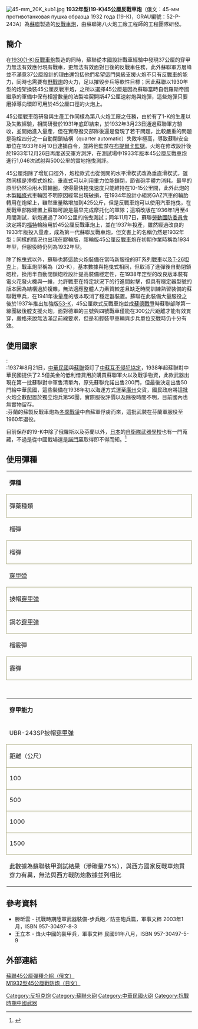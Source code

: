 {{noteTA
|1=zh-hans:毫米;zh-hk:毫米;zh-tw:公厘;
|2=zh-hans:米;zh-hk:米;zh-tw:公尺;
|3=zh-hans:坦克;zh-hk:坦克;zh-tw:戰車;
|4=zh-hans:主战坦克;zh-hk:主戰坦克;zh-tw:主力戰車;
}}
{{Infobox Weapon
|name=1932年型45公厘(19-K)反戰車炮
|image=[[File:45mm_M1932_parola_1.jpg|250px]]
|caption=
|origin= {{USSR}} 
|type= [[反坦克炮|反戰車炮]]
<!-- 種類選擇 -->
|is_ranged=yes
|is_bladed=
|is_explosive=yes
|is_artillery=yes
|is_vehicle=
|is_missile=
|is_UK=
<!-- 服役記錄 -->
|service= 1932 - 1960
|used_by={{USSR}} <br />{{ROC-1928}} <br />{{FIN}}
|wars=[[第二次世界大战|第二次世界大戰]]、[[抗日戰爭|抗日戰爭]]
<!-- 生產歷史 -->
|designer=蘇聯第八火炮工廠 
|design_date=1931 - 1932
|manufacturer=蘇聯第八火炮工廠
|unit_cost=
|production_date=1932 - 1937
|number= 8000門以上
|variants={{link-en|45公厘高射炮(21-K)|45 mm anti-aircraft gun (21-K)}}
<!-- 基本規格 -->
|spec_label=
|weight= 669公斤（拖運）<br />425公斤（放列）
|length= 4.11公尺
|part_length= 1.97公尺（43.8倍徑）
|width= 1.37公尺
|height= 1.25公尺
|diameter=
|crew=
<!-- 投射武器規格 --> 
|cartridge=[[穿甲弹|穿甲弹]]、榴彈、霰彈
|caliber=45x310公厘
|action= 
|rate= 7 - 12發／每分鐘
|velocity= 360 m/s（榴彈）<br />757 m/s（[[穿甲弹|穿甲弹]]）
|range= 
|max_range= 4500公尺
|feed= 
|sights= 
<!-- 火炮規格 -->
|breech=
|recoil=液體彈簧後座系統，後座長度78公分 
|carriage=
|elevation=+25 / -08 度
|traverse= 60度
<!-- 爆炸物內填炸藥規格 --> 
|filling=
|filling_weight=榴彈2.91公斤、[[穿甲弹|穿甲弹]]2.45公斤
|detonation=
|yield=
}}
[[File:45-mm_20K_kub1.jpg|thumb]]
'''1932年型(19-K)45公厘反戰車炮'''（俄文：45-мм противотанковая пушка образца 1932 года (19-К)，GRAU編號：52-P-243A）為[[蘇聯|蘇聯]]製造的[[反戰車炮|反戰車炮]]，由蘇聯第八火炮工廠工程師{{link-ru|弗拉基米爾·米哈伊洛維奇·白令|Беринг, Владимир Михайлович}}的工程團隊研發。

== 簡介 ==
在[[1930年型(1-K)37公厘戰防炮|1930(1-K)反戰車炮]]製造的同時，蘇聯從本國設計戰車經驗中發現37公厘的穿甲力無法有效應付現有戰車，更無法有效面對日後的反戰車任務，此外蘇聯軍方層峰並不滿意37公厘設計的理由還包括他們希望這門[[營|營]]級支援火炮不只有反戰車的能力，同時也需要有[[野戰炮|野戰炮]]的火力，足以摧毀步兵等軟性目標；因此蘇聯以1930年型的炮架換裝45公厘反戰車炮，之所以選擇45公厘是因為蘇聯當時自俄羅斯帝國繼承的軍備中保有相當數量的法製哈契開斯47公厘速射炮與炮彈，這些炮彈只要磨掉導向環即可用於45公厘口徑的火炮上。

45公厘戰車砲研發與生產工作同樣為第八火炮工廠之任務，由於有了1-K的生產以及失敗經驗，相關研發於1931年底即結束，於1932年3月23日通過蘇聯軍方驗收，並開始進入量產，但在實際撥交部隊後還是發現了若干問題，比較嚴重的問題是砲栓四分之一自動閉鎖結構（quarter automatic）失敗率極高，導致蘇聯安全單位在1933年8月10日逮捕白令，並將他監禁在[[布提爾卡監獄|布提爾卡監獄]]。火炮在修改設計後於1933年12月26日再度送交軍方測評，在測試場中1933年版本45公厘反戰車炮進行1,046次試射與500公里的實地拖曳測評。

45公厘炮除了增加口徑外，炮栓款式也從側開的水平滑楔式改為垂直滑楔式，雖然同樣是滑楔式炮栓，垂直式可以利用重力位能鎖閉，節省砲手體力消耗。最早的原型仍然沿用木質輪圈，使得最快拖曳速度只能維持在10-15公里間，此外此炮的木製[[輻條|輻條]]式車輪因不明原因經常出現破損，在1934年設計小組將GAZ汽車的輪胎轉用在炮架上，雖然重量略增加到425公斤，但是反戰車炮可以使用汽車拖曳，在反戰車部隊建置上蘇聯可說是最早完成摩托化的軍隊；這項改版在1936年1月至4月間測試，新炮通過了300公里的拖曳測試；同年11月7日，蘇聯[[勞動國防委員會|勞動國防委員會]]決定將{{link-ru|GAZ-A汽車|ГАЗ-А}}的[[福特|福特]]輪胎用於45公厘反戰車炮上，並在1937年投產，雖然經過改良的1933年版投入量產，成為第一代蘇聯反戰車炮，但文書上的名稱仍然是1932年型；同樣的情況也出現在膠輪版，膠輪版45公厘反戰車炮在初期作業時稱為1934年型，但服役時仍列為1932年型。

除了拖曳式以外，蘇聯也將這款火炮裝備在當時新服役的BT系列戰車以及[[T-26坦克|T-26坦克]]上，戰車炮型稱為（20-K），基本數據與拖曳式相同，但取消了進彈後自動閉鎖砲栓，換用半自動閉鎖砲栓設計提高裝備穩定性，在1938年定型的改良版本裝有電火花發火機與一維{{link-en|火炮穩定器|Gun stabilizer}}，允許戰車在特定狀況下的行進間射擊，但具有穩定器型號的版本因為結構過於複雜，無法適應整體人力素質較差且缺乏時間訓練熟習裝備的蘇聯戰車兵，在1941年後量產的版本取消了穩定器裝置。蘇聯在此裝備大量服役之後於1937年推出加強版[[M-37_45mm反坦克炮_(53-K)|53-K]]，45公厘款式反戰車炮並成[[蘇德戰爭|蘇德戰爭]]時蘇聯部隊第一線團級後膛支援火炮，面對德軍的三號與四號戰車僅能在300公尺距離才能有效貫穿，嚴格來說無法滿足前線要求，但是和輕裝甲車輛與步兵單位交戰時仍十分有效。

== 使用國家 ==
;{{USSR}}:
;{{ROC-1928}}:1937年8月21日，[[中華民國|中華民國]]與[[苏联|蘇聯]]簽訂了[[中蘇互不侵犯協定|中蘇互不侵犯協定]]，1938年起蘇聯對中華民國提供了2.5億美金的低利借貸用於購買蘇聯軍火以及戰爭物資，此款武器出現在第一批蘇聯對中軍售清單內，原先蘇聯允諾出售200門，但最後決定出售50門給中華民國，這些裝備在1938年初以海運方式運至[[廣州|廣州]]交貨，國民政府將這批火炮全數配置於獨立炮兵第56團，實際服役評價以及除役時間不明，目前國內也無實物留存。
;{{FIN}}:芬蘭的蘇製反戰車炮為[[冬季戰爭|冬季戰爭]]中自蘇軍俘虜而來，這批武裝在芬蘭軍服役至1960年退役。

目前保存的19-K中除了俄羅斯以及芬蘭以外，[[日本|日本]]的[[自衛隊武器學校|自衛隊武器學校]]也有一門蒐藏，不過是從中國戰場還是[[諾門罕事件|諾門罕]]取得即不得而知。<ref>{{Cite web |url=http://homepage3.nifty.com/tompei2/TsuchiuraCamp100926.htm |title=土 浦 駐 屯 地 ・ 武 器 学 校 |accessdate=2014-11-26 |archive-date=2015-03-07 |archive-url=https://web.archive.org/web/20150307030911/http://homepage3.nifty.com/tompei2/TsuchiuraCamp100926.htm |dead-url=yes }}</ref>

== 使用彈種 ==
{| border=0 cellspacing=0 cellpadding=2 style="margin:0 0 .5em 1em; width:95%; background:#fff; border-collapse:collapse; border:1px solid #996; line-height:1.5; font-size:95%"
|- style="vertical-align:top; text-align:center; border:1px solid #996; background-color:#996; color:#fff" 
| colspan="6" | '''彈種'''
|- style="vertical-align:top; text-align:center; border:1px solid #996;" 
| width="10%"  style="border:1px solid #996" | 彈藥種類
| width="15%"  style="border:1px solid #996" | 型號
| width="20%"  style="border:1px solid #996" | 重量（公斤）
| width="20%"  style="border:1px solid #996" | 彈頭重量（克）
| width="20%"  style="border:1px solid #996" | 炮口初速（公尺／秒）
| width="30%"  style="border:1px solid #996" | 射程（公尺）
|- style="vertical-align:top; text-align:center; border:1px solid #996; background-color:#ddb;" 
| colspan="6" | 榴彈
|- style="vertical-align:top; text-align:center;"
| style="border:1px solid #996; text-align:left" | 榴彈
| style="border:1px solid #996" | UO-240
| style="border:1px solid #996" | 2.91
| style="border:1px solid #996" | 160
| style="border:1px solid #996" | 360
| style="border:1px solid #996" | 4100
|- style="vertical-align:top; text-align:center; border:1px solid #996; background-color:#ddb;" 
| colspan="6" | [[穿甲弹|穿甲弹]]
|- style="vertical-align:top; text-align:center;"
| style="border:1px solid #996; text-align:left" | 披帽[[穿甲弹|穿甲弹]]
| style="border:1px solid #996" | UBR-243SP
| style="border:1px solid #996" | 2.45
| style="border:1px solid #996" | 1430
| style="border:1px solid #996" | 757
| style="border:1px solid #996" | 
|- style="vertical-align:top; text-align:center;"
| style="border:1px solid #996; text-align:left" | 鋼芯[[穿甲弹|穿甲弹]]
| style="border:1px solid #996" | UBR-243P
| style="border:1px solid #996" | 1.84
| style="border:1px solid #996" | 850
| style="border:1px solid #996" | 
| style="border:1px solid #996" | 
|- style="vertical-align:top; text-align:center; border:1px solid #996; background-color:#ddb;" 
| colspan="6" | 榴霰彈
|- style="vertical-align:top; text-align:center;"
| style="border:1px solid #996; text-align:left" | 霰彈
| style="border:1px solid #996" | USh-243
| style="border:1px solid #996" | 2.36
| style="border:1px solid #996" | 
| style="border:1px solid #996" | 
| style="border:1px solid #996" | 
|}

: 
:

{| border=0 cellspacing=0 cellpadding=2 style="margin:0 0 .5em 1em; width:95%; background:#fff; border-collapse:collapse; border:1px solid #996; line-height:1.5; font-size:95%;"
|- style="vertical-align:top; text-align:center; border:1px solid #996; background-color:#996; color:#fff" 
| colspan="3" | '''穿甲能力'''
|- style="vertical-align:top; text-align:center; border:1px solid #996; background-color:#ddb;" 
| colspan="3" | UBR-243SP披帽[[穿甲弹|穿甲弹]]
|- style="vertical-align:top; text-align:center; border:1px solid #996;"
| width="33%"  style="border:1px solid #996" | 距離（公尺）
| width="33%"  style="border:1px solid #996" | 裝甲板傾斜角30度，穿甲單位公厘
| width="33%"  style="border:1px solid #996" | 裝甲板傾斜角0度，穿甲單位公厘
|- style="vertical-align:top; text-align:center;"
| style="border:1px solid #996" | 100
| style="border:1px solid #996" | 43
| style="border:1px solid #996" | 51
|- style="vertical-align:top; text-align:center;"
| style="border:1px solid #996" | 500
| style="border:1px solid #996" | 36
| style="border:1px solid #996" | 43
|- style="vertical-align:top; text-align:center;"
| style="border:1px solid #996" | 1000
| style="border:1px solid #996" | 31
| style="border:1px solid #996" | 38
|- style="vertical-align:top; text-align:center;"
| style="border:1px solid #996" | 1500
| style="border:1px solid #996" | 28
| style="border:1px solid #996" | 35
|- style="vertical-align:top; text-align:center; border:1px solid #996;" 
| colspan="3" | 此數據為蘇聯裝甲測試結果（滲碳量75%），與西方國家反戰車炮貫穿力有異，無法與西方戰防炮數據並列相比
|}

== 參考資料 ==
<references />
* 滕昕雲 - 抗戰時期陸軍武器裝備-步兵砲／防空砲兵篇，軍事文粹 2003年1月，ISBN 957-30497-8-3
* 王立本 - 烽火中國的裝甲兵，軍事文粹 民國91年八月，ISBN 957-30497-5-9
== 外部連結 ==
[https://web.archive.org/web/20091109161301/http://www.battlefield.ru/content/view/131/56/lang%2Cru 蘇聯45公厘彈種介紹（俄文）]<br />
[https://web.archive.org/web/20081228184929/http://sus3041.web.infoseek.co.jp/contents/gun_db/45_m1932atg.htm M1932型45公厘戰防炮（日文）]

{{抗戰時期中華民國火炮}}

[[Category:反坦克炮|Category:反坦克炮]]
[[Category:蘇聯火砲|Category:蘇聯火砲]]
[[Category:中華民國火砲|Category:中華民國火砲]]
[[Category:抗戰時期中國武器|Category:抗戰時期中國武器]]